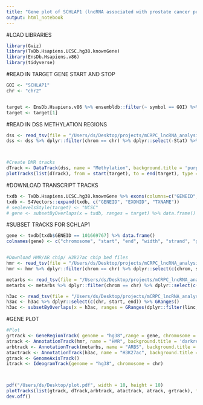 ```yaml
---
title: "Gene plot of SCHLAP1 (lncRNA associated with prostate cancer progression) - Figure 3"
output: html_notebook
---
```


#LOAD LIBRARIES
```r
library(Gviz)
library(TxDb.Hsapiens.UCSC.hg38.knownGene)
library(EnsDb.Hsapiens.v86)
library(tidyverse)
```



#READ IN TARGET GENE START AND STOP
```r
GOI <- "SCHLAP1"
chr <- "chr2"


target <- EnsDb.Hsapiens.v86 %>% ensembldb::filter(~ symbol == GOI) %>% genes()
target <- target[1]


```


#READ IN DSS METHYLATION REGIONS
```r


dss <- read_tsv(file = "/Users/ds/Desktop/projects/mCRPC_lncRNA_analysis//results/DSS_mCPRC_PRAD.bed", col_names = c("chrom", "start", "end", "Diff", "Stat"))
dss <- dss %>% dplyr::filter(chrom == chr) %>% dplyr::select(-Stat) %>% mutate(Diff = Diff * 100) %>% GRanges()



#Create DMR tracks
dTrack <- DataTrack(dss, name = "Methylation", background.title = 'purple4', fill = 'purple4')
plotTracks(list(dTrack), from = start(target), to = end(target), type = c("histogram"), ylim = c(-30,0))

```



#DOWNLOAD TRANSCRIPT TRACKS
```r
txdb <- TxDb.Hsapiens.UCSC.hg38.knownGene %>% exons(columns=c("GENEID", "EXONID", "TXNAME" ))
txdb <- S4Vectors::expand(txdb, c("GENEID", "EXONID", "TXNAME"))
# seqlevelsStyle(target) <- "UCSC"
# gene <- subsetByOverlaps(x = txdb, ranges = target) %>% data.frame()
```


#SUBSET TRACKS FOR SCHLAP1
```r
gene <- txdb[txdb$GENEID == 101669767] %>% data.frame()
colnames(gene) <- c("chromosome", "start", "end", "width", "strand", "gene", "exon", "transcript")


#Download HMR/AR chip/ H3k27ac chip bed files
hmr <- read_tsv(file = "/Users/ds/Desktop/projects/mCRPC_lncRNA_analysis/data/hmr.bed", col_names  = c("chrom", "start", "end"))
hmr <- hmr %>% dplyr::filter(chrom == chr) %>% dplyr::select(c(chrom, start, end)) %>% GRanges()

metarbs <- read_tsv(file = "/Users/ds/Desktop/projects/mCRPC_lncRNA_analysis/data/AR.chip.hg38.bed", col_names = c("chrom", "start", "end"))
metarbs <- metarbs %>% dplyr::filter(chrom == chr) %>% dplyr::select(c(chrom, start, end)) %>% GRanges()

h3ac <- read_tsv(file = "/Users/ds/Desktop/projects/mCRPC_lncRNA_analysis/data/H3K27ac.chip.hg38.bed", col_names = c("chr", "start", "end"))
h3ac <- h3ac %>% dplyr::select(c(chr, start, end)) %>% GRanges()
h3ac <- subsetByOverlaps(x = h3ac, ranges = GRanges(dplyr::filter(linc, gene.name == "SCHLAP1")))

```


#GENE PLOT
```r


#Plot
grtrack <- GeneRegionTrack( genome = "hg38",range = gene, chromosome = chr , name = GOI, transcriptAnnotation = "transcript", background.panel = "lightyellow", background.title = 'navy', fill = 'navy', stacking = "squish", col = 'navy')
atrack <- AnnotationTrack(hmr, name = "HMR", background.title = 'darkred',  background.panel ="lightgrey", fill ='darkred', col = 'darkred')
arbtrack <- AnnotationTrack(metarbs, name = "ARBS", background.title = 'darkgreen' , background.panel = "lightgrey", fill = 'darkgreen', col = 'darkgreen')
atactrack <- AnnotationTrack(h3ac, name = "H3K27ac", background.title = 'black' , background.panel = "lightgrey", fill = 'black', col = 'black')
gtrack <- GenomeAxisTrack()
itrack <- IdeogramTrack(genome = "hg38", chromosome = chr)



pdf("/Users/ds/Desktop/plot.pdf", width = 10, height = 10)
plotTracks(list(gtrack, dTrack,arbtrack, atactrack, atrack, grtrack), from = start(target), to = end(target), type = "histogram",ylim = c(-30,0), cex.title = 1.3)
dev.off()   
           


```




